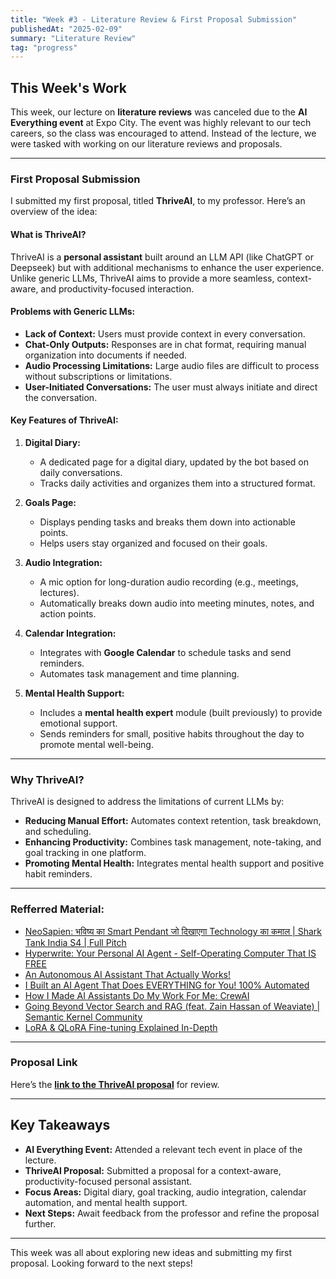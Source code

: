 ```yaml
---
title: "Week #3 - Literature Review & First Proposal Submission"
publishedAt: "2025-02-09"
summary: "Literature Review"
tag: "progress"
---
```


## This Week's Work

This week, our lecture on **literature reviews** was canceled due to the **AI Everything event** at Expo City. The event was highly relevant to our tech careers, so the class was encouraged to attend. Instead of the lecture, we were tasked with working on our literature reviews and proposals.

---

### First Proposal Submission

I submitted my first proposal, titled **ThriveAI**, to my professor. Here’s an overview of the idea:

#### What is ThriveAI?
ThriveAI is a **personal assistant** built around an LLM API (like ChatGPT or Deepseek) but with additional mechanisms to enhance the user experience. Unlike generic LLMs, ThriveAI aims to provide a more seamless, context-aware, and productivity-focused interaction.

#### Problems with Generic LLMs:
- **Lack of Context:** Users must provide context in every conversation.
- **Chat-Only Outputs:** Responses are in chat format, requiring manual organization into documents if needed.
- **Audio Processing Limitations:** Large audio files are difficult to process without subscriptions or limitations.
- **User-Initiated Conversations:** The user must always initiate and direct the conversation.

#### Key Features of ThriveAI:
1. **Digital Diary:**
   - A dedicated page for a digital diary, updated by the bot based on daily conversations.
   - Tracks daily activities and organizes them into a structured format.

2. **Goals Page:**
   - Displays pending tasks and breaks them down into actionable points.
   - Helps users stay organized and focused on their goals.

3. **Audio Integration:**
   - A mic option for long-duration audio recording (e.g., meetings, lectures).
   - Automatically breaks down audio into meeting minutes, notes, and action points.

4. **Calendar Integration:**
   - Integrates with **Google Calendar** to schedule tasks and send reminders.
   - Automates task management and time planning.

5. **Mental Health Support:**
   - Includes a **mental health expert** module (built previously) to provide emotional support.
   - Sends reminders for small, positive habits throughout the day to promote mental well-being.

---

### Why ThriveAI?
ThriveAI is designed to address the limitations of current LLMs by:
- **Reducing Manual Effort:** Automates context retention, task breakdown, and scheduling.
- **Enhancing Productivity:** Combines task management, note-taking, and goal tracking in one platform.
- **Promoting Mental Health:** Integrates mental health support and positive habit reminders.

---

### Refferred Material:
- [NeoSapien: भविष्य का Smart Pendant जो दिखाएगा Technology का कमाल | Shark Tank India S4 | Full Pitch](https://www.youtube.com/watch?v=fXxzpkM5Zzo&t=915s)
- [Hyperwrite: Your Personal AI Agent - Self-Operating Computer That IS FREE](https://www.youtube.com/watch?v=fmQi-Nc4_eA)
- [An Autonomous AI Assistant That Actually Works!](https://www.youtube.com/watch?v=WYkkdWXuDuk)
- [I Built an AI Agent That Does EVERYTHING for You! 100% Automated](https://www.youtube.com/watch?v=PwwvZQORy1I)
- [How I Made AI Assistants Do My Work For Me: CrewAI](https://www.youtube.com/watch?v=kJvXT25LkwA&t=85s)
- [Going Beyond Vector Search and RAG (feat. Zain Hassan of Weaviate) | Semantic Kernel Community](https://www.youtube.com/watch?v=poRHLfVWg7E&list=PL20mfA9efrmNvXWS09Fc37Pz5EmUHbZmX&index=8)
- [LoRA & QLoRA Fine-tuning Explained In-Depth](https://www.youtube.com/watch?v=t1caDsMzWBk)
---

### Proposal Link
Here’s the **[link to the ThriveAI proposal](https://docs.google.com/document/d/1PX519lp7aPpOymuXiDA5DYkqTzeBFzqH/edit?usp=sharing&ouid=100640676487683067455&rtpof=true&sd=true)** for review.

---

## Key Takeaways
- **AI Everything Event:** Attended a relevant tech event in place of the lecture.
- **ThriveAI Proposal:** Submitted a proposal for a context-aware, productivity-focused personal assistant.
- **Focus Areas:** Digital diary, goal tracking, audio integration, calendar automation, and mental health support.
- **Next Steps:** Await feedback from the professor and refine the proposal further.

---

This week was all about exploring new ideas and submitting my first proposal. Looking forward to the next steps!